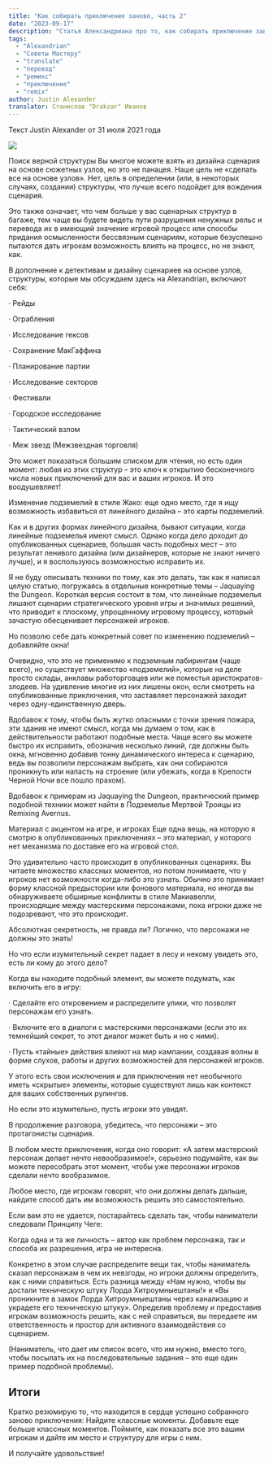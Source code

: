 ```yaml
---
title: "Как собирать приключение заново, часть 2"
date: "2023-09-17"
description: "Статья Александриана про то, как собирать приключение заново (делать ремикс) #alexandrian #justinalexander #remix #adventure #advice #module #translate"
tags:
  - "Alexandrian"
  - "Советы Мастеру"
  - "translate"
  - "перевод"
  - "ремикс"
  - "приключение"
  - "remix"
author: Justin Alexander
translator: Станислав "Drakzar" Иванов
---
```


Текст Justin Alexander от 31 июля 2021 года

![](/images/how-to-remix-2.jpg)

Поиск верной структуры
Вы многое можете взять из дизайна сценария на основе сюжетных узлов, но это не панацея. Наше цель не «сделать все на основе узлов». Нет, цель в определении (или, в некоторых случаях, создании) структуры, что лучше всего подойдет для вождения сценария.

Это также означает, что чем больше у вас сценарных структур в багаже, тем чаще вы будете видеть пути разрушения ненужных рельс и перевода их в имеющий значение игровой процесс или способы придания осмысленности бессвязным сценариям, которые безуспешно пытаются дать игрокам возможность влиять на процесс, но не знают, как.

В дополнение к детективам и дизайну сценариев на основе узлов, структуры, которые мы обсуждаем здесь на Alexandrian, включают себя:

· Рейды

· Ограбления

· Исследование гексов

· Сохранение МакГаффина

· Планирование партии

· Исследование секторов

· Фестивали

· Городское исследование

· Тактический взлом

· Меж звезд (Межзвездная торговля)

Это может показаться большим списком для чтения, но есть один момент: любая из этих структур – это ключ к открытию бесконечного числа новых приключений для вас и ваших игроков. И это воодушевляет!

Изменение подземелий в стиле Жако: еще одно место, где я ищу возможность избавиться от линейного дизайна – это карты подземелий.

Как и в других формах линейного дизайна, бывают ситуации, когда линейные подземелья имеют смысл. Однако когда дело доходит до опубликованных сценариев, большая часть подобных мест – это результат ленивого дизайна (или дизайнеров, которые не знают ничего лучше), и я воспользуюсь возможностью исправить их.

Я не буду описывать техники по тому, как это делать, так как я написал целую статью, погружаясь в отдельные конкретные темы – Jaquaying the Dungeon. Короткая версия состоит в том, что линейные подземелья лишают сценарии стратегического уровня игры и значимых решений, что приводит к плоскому, упрощенному игровому процессу, который зачастую обесценивает персонажей игроков.

Но позволю себе дать конкретный совет по изменению подземелий – добавляйте окна!

Очевидно, что это не применимо к подземным лабиринтам (чаще всего), но существует множество «подземелий», которые на деле просто склады, анклавы работорговцев или же поместья аристократов-злодеев. На удивление многие из них лишены окон, если смотреть на опубликованные приключения, что заставляет персонажей заходит через одну-единственную дверь.

Вдобавок к тому, чтобы быть жутко опасными с точки зрения пожара, эти здания не имеют смысл, когда мы думаем о том, как в действительности работают подобные места. Чаще всего вы можете быстро их исправить, обозначив несколько линий, где должны быть окна, мгновенно добавив тонну динамического интереса к сценарию, ведь вы позволили персонажам выбрать, как они собираются проникнуть или напасть на строение (или убежать, когда в Крепости Черной Ночи все пошло прахом).

Вдобавок к примерам из Jaquaying the Dungeon, практический пример подобной техники может найти в Подземелье Мертвой Троицы из Remixing Avernus.

Материал с акцентом на игре, и игроках
Еще одна вещь, на которую я смотрю в опубликованных приключениях – это материал, у которого нет механизма по доставке его на игровой стол.

Это удивительно часто происходит в опубликованных сценариях. Вы читаете множество классных моментов, но потом понимаете, что у игроков нет возможности когда-либо это узнать. Обычно это принимает форму классной предыстории или фонового материала, но иногда вы обнаруживаете обширные конфликты в стиле Макиавелли, происходящие между мастерскими персонажами, пока игроки даже не подозревают, что это происходит.

Абсолютная секретность, не правда ли? Логично, что персонажи не должны это знать!

Но что если изумительный секрет падает в лесу и некому увидеть это, есть ли кому до этого дело?

Когда вы находите подобный элемент, вы можете подумать, как включить его в игру:

· Сделайте его откровением и распределите улики, что позволят персонажам его узнать.

· Включите его в диалоги с мастерскими персонажами (если это их темнейший секрет, то этот диалог может быть и не с ними).

· Пусть «тайные» действия влияют на мир кампании, создавая волны в форме слухов, работы и других возможностей для персонажей игроков.

У этого есть свои исключения и для приключения нет необычного иметь «скрытые» элементы, которые существуют лишь как контекст для ваших собственных рулингов.

Но если это изумительно, пусть игроки это увидят.

В продолжение разговора, убедитесь, что персонажи – это протагонисты сценария.

В любом месте приключения, когда оно говорит: «А затем мастерский персонаж делает нечто невообразимое!», серьезно подумайте, как вы можете пересобрать этот момент, чтобы уже персонажи игроков сделали нечто вообразимое.

Любое место, где игрокам говорят, что они должны делать дальше, найдите способ дать им возможность решить это самостоятельно.

Если вам это не удается, постарайтесь сделать так, чтобы наниматели следовали Принципу Чеге:

Когда одна и та же личность – автор как проблем персонажа, так и способа их разрешения, игра не интересна.

Конкретно в этом случае распределите вещи так, чтобы наниматель сказал персонажам в чем их невзгоды, но игроки должны определить, как с ними справиться. Есть разница между «Нам нужно, чтобы вы достали техническую штуку Лорда Хитроумныештаны!» и «Вы проникните в замок Лорда Хитроумныештаны через канализацию и украдете его техническую штуку». Определив проблему и предоставив игрокам возможность решить, как с ней справиться, вы передаете им ответственность и простор для активного взаимодействия со сценарием.

(Наниматель, что дает им список всего, что им нужно, вместо того, чтобы посылать их на последовательные задания – это еще один пример подобной проблемы).

## Итоги

Кратко резюмирую то, что находится в сердце успешно собранного заново приключения: Найдите классные моменты. Добавьте еще больше классных моментов. Поймите, как показать все это вашим игрокам и дайте им место и структуру для игры с ним.

И получайте удовольствие!
